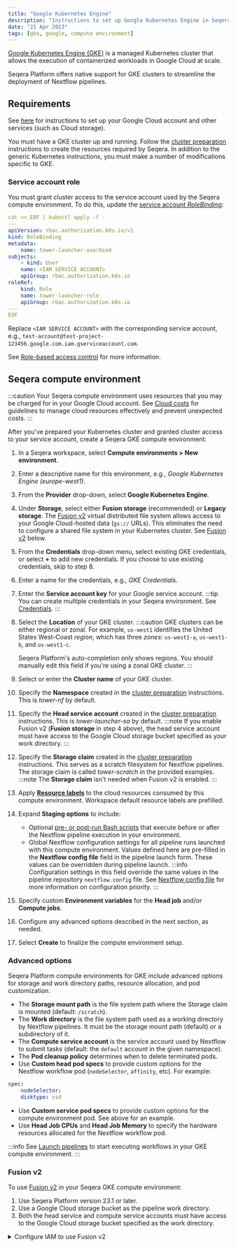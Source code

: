 ```yaml
---
title: "Google Kubernetes Engine"
description: "Instructions to set up Google Kubernetes Engine in Seqera Platform"
date: "21 Apr 2023"
tags: [gke, google, compute environment]
---
```


[Google Kubernetes Engine (GKE)](https://cloud.google.com/kubernetes-engine) is a managed Kubernetes cluster that allows the execution of containerized workloads in Google Cloud at scale.

Seqera Platform offers native support for GKE clusters to streamline the deployment of Nextflow pipelines.

## Requirements

See [here](../compute-envs/google-cloud-batch.mdx#configure-google-cloud) for instructions to set up your Google Cloud account and other services (such as Cloud storage).

You must have a GKE cluster up and running. Follow the [cluster preparation](../compute-envs/k8s.mdx#cluster-preparation) instructions to create the resources required by Seqera. In addition to the generic Kubernetes instructions, you must make a number of modifications specific to GKE.

### Service account role

You must grant cluster access to the service account used by the Seqera compute environment. To do this, update the [service account _RoleBinding_](https://cloud.google.com/kubernetes-engine/docs/how-to/role-based-access-control#rolebinding):

```yaml
cat << EOF | kubectl apply -f -
---
apiVersion: rbac.authorization.k8s.io/v1
kind: RoleBinding
metadata:
    name: tower-launcher-userbind
subjects:
    - kind: User
    name: <IAM SERVICE ACCOUNT>
    apiGroup: rbac.authorization.k8s.io
roleRef:
    kind: Role
    name: tower-launcher-role
    apiGroup: rbac.authorization.k8s.io
---
EOF
```

Replace `<IAM SERVICE ACCOUNT>` with the corresponding service account, e.g., `test-account@test-project-123456.google.com.iam.gserviceaccount.com`.

See [Role-based access control](https://cloud.google.com/kubernetes-engine/docs/how-to/role-based-access-control) for more information.

## Seqera compute environment

:::caution
Your Seqera compute environment uses resources that you may be charged for in your Google Cloud account. See [Cloud costs](../monitoring/cloud-costs.mdx) for guidelines to manage cloud resources effectively and prevent unexpected costs.
:::

After you've prepared your Kubernetes cluster and granted cluster access to your service account, create a Seqera GKE compute environment:

1. In a Seqera workspace, select **Compute environments > New environment**.
1. Enter a descriptive name for this environment, e.g., _Google Kubernetes Engine (europe-west1)_.
1. From the **Provider** drop-down, select **Google Kubernetes Engine**.
1. Under **Storage**, select either **Fusion storage** (recommended) or **Legacy storage**. The [Fusion v2](https://docs.seqera.io/fusion) virtual distributed file system allows access to your Google Cloud-hosted data (`gs://` URLs). This eliminates the need to configure a shared file system in your Kubernetes cluster. See [Fusion v2](#fusion-v2) below.
1. From the **Credentials** drop-down menu, select existing GKE credentials, or select **+** to add new credentials. If you choose to use existing credentials, skip to step 8.
1. Enter a name for the credentials, e.g., _GKE Credentials_.
1. Enter the **Service account key** for your Google service account.
    :::tip
    You can create multiple credentials in your Seqera environment. See [Credentials](../credentials/overview.mdx).
    :::
1. Select the **Location** of your GKE cluster.
    :::caution
    GKE clusters can be either regional or zonal. For example, `us-west1` identifies the United States West-Coast _region_, which has three _zones_: `us-west1-a`, `us-west1-b`, and `us-west1-c`.

    Seqera Platform's auto-completion only shows regions. You should manually edit this field if you're using a zonal GKE cluster.
    :::
1. Select or enter the **Cluster name** of your GKE cluster.
1. Specify the **Namespace** created in the [cluster preparation](../compute-envs/k8s.mdx#cluster-preparation) instructions. This is _tower-nf_ by default.
1. Specify the **Head service account** created in the [cluster preparation](../compute-envs/k8s.mdx#cluster-preparation) instructions. This is _tower-launcher-sa_ by default.
    :::note
    If you enable Fusion v2 (**Fusion storage** in step 4 above), the head service account must have access to the Google Cloud storage bucket specified as your work directory.
    :::
1. Specify the **Storage claim** created in the [cluster preparation](../compute-envs/k8s.mdx#cluster-preparation) instructions. This serves as a scratch filesystem for Nextflow pipelines. The storage claim is called _tower-scratch_ in the provided examples.
    :::note
    The **Storage claim** isn't needed when Fusion v2 is enabled.
    :::
1. Apply [**Resource labels**](../resource-labels/overview.mdx) to the cloud resources consumed by this compute environment. Workspace default resource labels are prefilled.
1. Expand **Staging options** to include:
    - Optional [pre- or post-run Bash scripts](../launch/advanced.mdx#pre-and-post-run-scripts) that execute before or after the Nextflow pipeline execution in your environment.
    - Global Nextflow configuration settings for all pipeline runs launched with this compute environment. Values defined here are pre-filled in the **Nextflow config file** field in the pipeline launch form. These values can be overridden during pipeline launch. 
    :::info
    Configuration settings in this field override the same values in the pipeline repository `nextflow.config` file. See [Nextflow config file](../launch/advanced.mdx#nextflow-config-file) for more information on configuration priority. 
    :::
1. Specify custom **Environment variables** for the **Head job** and/or **Compute jobs**.
1. Configure any advanced options described in the next section, as needed.
1. Select **Create** to finalize the compute environment setup.

### Advanced options

Seqera Platform compute environments for GKE include advanced options for storage and work directory paths, resource allocation, and pod customization.

- The **Storage mount path** is the file system path where the Storage claim is mounted (default: `/scratch`).
- The **Work directory** is the file system path used as a working directory by Nextflow pipelines. It must be the storage mount path (default) or a subdirectory of it.
- The **Compute service account** is the service account used by Nextflow to submit tasks (default: the `default` account in the given namespace).
- The **Pod cleanup policy** determines when to delete terminated pods.
- Use **Custom head pod specs** to provide custom options for the Nextflow workflow pod (`nodeSelector`, `affinity`, etc). For example:

```yaml
spec:
    nodeSelector:
    disktype: ssd
```

- Use **Custom service pod specs** to provide custom options for the compute environment pod. See above for an example.
- Use **Head Job CPUs** and **Head Job Memory** to specify the hardware resources allocated for the Nextflow workflow pod.

:::info 
See [Launch pipelines](../launch/launchpad.mdx) to start executing workflows in your GKE compute environment.
:::

### Fusion v2

To use [Fusion v2](https://docs.seqera.io/fusion) in your Seqera GKE compute environment:
1. Use Seqera Platform version 23.1 or later.
1. Use a Google Cloud storage bucket as the pipeline work directory. 
1. Both the head service and compute service accounts must have access to the Google Cloud storage bucket specified as the work directory.

<details>
<summary>Configure IAM to use Fusion v2</summary>

1. Ensure the **Workload Identity** feature is enabled for the cluster:
    - **Enable Workload Identity** in the cluster **Security** settings.
    - **Enable GKE Metadata Server** in the node group **Security** settings.
1. Allow the IAM service account access to your Google storage bucket:
    ```shell
    gcloud storage buckets add-iam-policy-binding gs://<YOUR-BUCKET> --role roles/storage.objectAdmin --member serviceAccount:<IAM-SERVICE-ACCOUNT>@<GOOGLE-CLOUD-PROJECT>.iam.gserviceaccount.com
    ```
    The role must have at least `storage.objects.create`, `storage.objects.get`, and `storage.objects.list` permissions.
1. Allow the Kubernetes service account to impersonate the IAM service account:
    ```shell
    gcloud iam service-accounts add-iam-policy-binding <IAM-SERVICE-ACCOUNT>@<GOOGLE-CLOUD-PROJECT>.iam.gserviceaccount.com --role roles/iam.workloadIdentityUser --member "serviceAccount:<GOOGLE-CLOUD-PROJECT>.svc.id.goog[<GKE-NAMESPACE>/<GKE-SERVICE-ACCOUNT>]"
    ```
1. Annotate the Kubernetes service account with the email address of the IAM service account:
    ```shell
    kubectl annotate serviceaccount <GKE-SERVICE-ACCOUNT> --namespace <GKE-NAMESPACE> iam.gke.io/gcp-service-account=<IAM-SERVICE-ACCOUNT>@<GOOGLE-CLOUD-PROJECT>.iam.gserviceaccount.com
    ```

See the [GKE documentation](https://cloud.google.com/kubernetes-engine/docs/how-to/workload-identity#authenticating_to) for further details.

</details>
